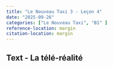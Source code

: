 ```yaml
---
title: "Le Nouveau Taxi 3 - Leçon 4"
date: "2025-09-26"
categories: ["Le Nouveau Taxi", "B1" ]
reference-location: margin
citation-location: margin
---
```


## Text - La télé-réalité



